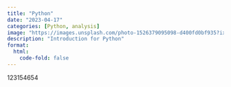```yaml
---
title: "Python"
date: "2023-04-17"
categories: [Python, analysis]
image: "https://images.unsplash.com/photo-1526379095098-d400fd0bf935?ixlib=rb-4.0.3&ixid=MnwxMjA3fDB8MHxzZWFyY2h8MXx8cHl0aG9uJTIwcHJvZ3JhbW1pbmd8ZW58MHx8MHx8&auto=format&fit=crop&w=500&q=60"
description: "Introduction for Python"
format:
  html:
    code-fold: false
---
```


123154654